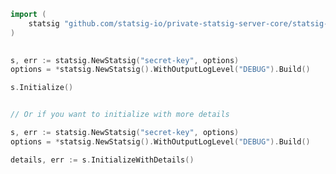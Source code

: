 ```go
import (
    statsig "github.com/statsig-io/private-statsig-server-core/statsig-go"
)
			

s, err := statsig.NewStatsig("secret-key", options)
options = *statsig.NewStatsig().WithOutputLogLevel("DEBUG").Build()

s.Initialize()


// Or if you want to initialize with more details

s, err := statsig.NewStatsig("secret-key", options)
options = *statsig.NewStatsig().WithOutputLogLevel("DEBUG").Build()

details, err := s.InitializeWithDetails()


```
